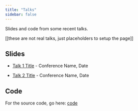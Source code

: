 ```yaml
---
title: "Talks"
sidebar: false
---
```


Slides and code from some recent talks.

\[\[these are not real talks, just placeholders to setup the page\]\]

## Slides

-   [Talk 1 Title](https://rich-ramsey.github.io/talks_example/talk1/) - Conference Name, Date

-   [Talk 2 Title](https://rich-ramsey.github.io/talks_example/talk2/) - Conference Name, Date

## Code

For the source code, go here: [code](https://github.com/rich-ramsey/talks_example)
